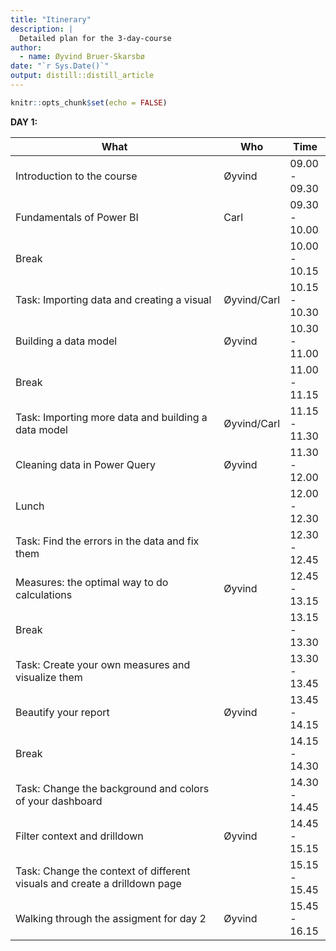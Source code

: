 ```yaml
---
title: "Itinerary"
description: |
  Detailed plan for the 3-day-course
author:
  - name: Øyvind Bruer-Skarsbø
date: "`r Sys.Date()`"
output: distill::distill_article
---
```


```r
knitr::opts_chunk$set(echo = FALSE)
```

**DAY 1:**


| What                                                                      | Who         | Time          |
| ------------------------------------------------------------------------- | ----------- | ------------- |
| Introduction to the course                                                | Øyvind      | 09.00 - 09.30 |
| Fundamentals of Power BI                                                  | Carl        | 09.30 - 10.00 |
| Break                                                                     |             | 10.00 - 10.15 |
| Task: Importing data and creating a visual                                | Øyvind/Carl | 10.15 - 10.30 |
| Building a data model                                                     | Øyvind      | 10.30 - 11.00 |
| Break                                                                     |             | 11.00 - 11.15 |
| Task: Importing more data and building a data model                       | Øyvind/Carl | 11.15 - 11.30 |
| Cleaning data in Power Query                                              | Øyvind      | 11.30 - 12.00 |
| Lunch                                                                     |             | 12.00 - 12.30 |
| Task: Find the errors in the data and fix them                            |             | 12.30 - 12.45 |
| Measures: the optimal way to do calculations                              | Øyvind      | 12.45 - 13.15 |
| Break                                                                     |             | 13.15 - 13.30 |
| Task: Create your own measures and visualize them                         |             | 13.30 - 13.45 |
| Beautify your report                                                      | Øyvind      | 13.45 - 14.15 |
| Break                                                                     |             | 14.15 - 14.30 |
| Task: Change the background and colors of your dashboard                  |             | 14.30 - 14.45 |
| Filter context and drilldown                                              | Øyvind      | 14.45 - 15.15 |
| Task: Change the context of different visuals and create a drilldown page |             | 15.15 - 15.45 |
| Walking through the assigment for day 2                                   | Øyvind      | 15.45 - 16.15 |




